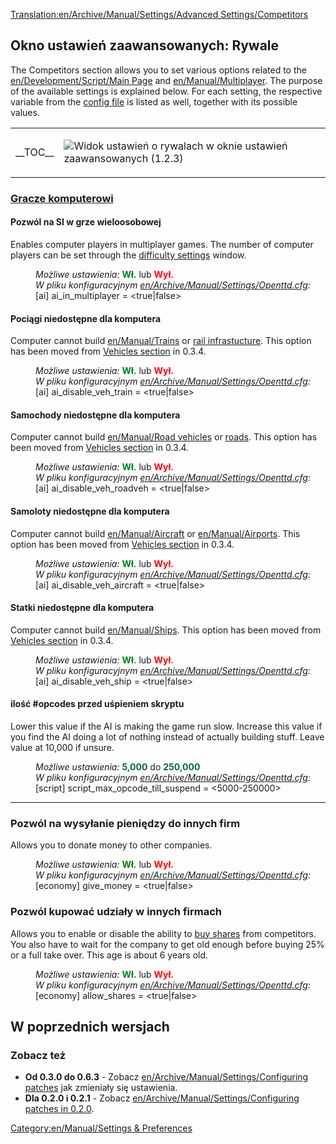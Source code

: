 [[Translation:en/Archive/Manual/Settings/Advanced Settings/Competitors]]
{{pl/Tłumaczenie|oryg. = en/Archive/Manual/Settings/Advanced Settings/Competitors
|z     = en
|na    = pl
|Postępy = 70
}}
{{pl/Manual/Spis treści}}

==Okno ustawień zaawansowanych: Rywale==
The Competitors section allows you to set various options related to the [[en/Development/Script/Main Page]] and [[en/Manual/Multiplayer]]. The purpose of the available settings is explained below. For each setting, the respective variable from the [[en/Archive/Manual/Settings/Openttd.cfg|config file]] is listed as well, together with its possible values.
{| align="center"
|- valign="top"
|__TOC__
|[[File:pl/Archive/Manual/Settings/UstawieniaZaawansowaneRywalePL.png|frame|left|Widok ustawień o rywalach w oknie [[pl/Archive/Manual/Settings/Zaawansowane ustawienia|ustawień zaawansowanych]] (1.2.3)]]
{{pl/Archive/Manual/Settings/Zaawansowane ustawienia}}
|}

===<u>Gracze komputerowi</u>===
====Pozwól na SI w grze wieloosobowej====
{{pl/Zgodne Wersje|0.4|align="right"|text=(od 0.4.5)}}
Enables computer players in multiplayer games. The number of computer players can be set through the [[en/Archive/Manual/Settings/Difficulty|difficulty settings]] window.
:''Możliwe ustawienia:'' <span style="color:green">'''Wł.'''</span> lub <span style="color:red">'''Wył.'''</span>
:''W pliku konfiguracyjnym [[en/Archive/Manual/Settings/Openttd.cfg]]:'' [ai] ai_in_multiplayer = <true|false>

====Pociągi niedostępne dla komputera====
{{pl/Zgodne Wersje|Old|align="right"|text=(od 0.3.2)}}
Computer cannot build [[en/Manual/Trains]] or [[en/Manual/Railway construction|rail infrastucture]].
This option has been moved from [[en/Archive/Manual/Settings/Configuring patches/Vehicles#disable-trains-for-computer|Vehicles section]] in 0.3.4.
:''Możliwe ustawienia:'' <span style="color:green">'''Wł.'''</span> lub <span style="color:red">'''Wył.'''</span>
:''W pliku konfiguracyjnym [[en/Archive/Manual/Settings/Openttd.cfg]]:'' [ai] ai_disable_veh_train = <true|false>

====Samochody niedostępne dla komputera====
{{pl/Zgodne Wersje|Old|align="right"|text=(od 0.3.2)}}
Computer cannot build [[en/Manual/Road vehicles]] or [[en/Manual/Roadway construction|roads]]. This option has been moved from [[en/Archive/Manual/Settings/Configuring patches/Vehicles#disable-road-vehicles-for-computer|Vehicles section]] in 0.3.4.
:''Możliwe ustawienia:'' <span style="color:green">'''Wł.'''</span> lub <span style="color:red">'''Wył.'''</span>
:''W pliku konfiguracyjnym [[en/Archive/Manual/Settings/Openttd.cfg]]:'' [ai] ai_disable_veh_roadveh = <true|false>

====Samoloty niedostępne dla komputera====
{{pl/Zgodne Wersje|Old|align="right"|text=(od 0.3.2)}}
Computer cannot build [[en/Manual/Aircraft]] or [[en/Manual/Airports]]. This option has been moved from [[en/Archive/Manual/Settings/Configuring patches/Vehicles#disable-aircraft-for-computer|Vehicles section]] in 0.3.4.
:''Możliwe ustawienia:'' <span style="color:green">'''Wł.'''</span> lub <span style="color:red">'''Wył.'''</span>
:''W pliku konfiguracyjnym [[en/Archive/Manual/Settings/Openttd.cfg]]:'' [ai] ai_disable_veh_aircraft = <true|false>

====Statki niedostępne dla komputera====
{{pl/Zgodne Wersje|Old|align="right"|text=(od 0.3.2)}}
Computer cannot build [[en/Manual/Ships]]. This option has been moved from [[en/Archive/Manual/Settings/Configuring patches/Vehicles#disable-ships-for-computer|Vehicles section]] in 0.3.4.
:''Możliwe ustawienia:'' <span style="color:green">'''Wł.'''</span> lub <span style="color:red">'''Wył.'''</span>
:''W pliku konfiguracyjnym [[en/Archive/Manual/Settings/Openttd.cfg]]:'' [ai] ai_disable_veh_ship = <true|false>

====ilość #opcodes przed uśpieniem skryptu====
{{pl/Zgodne Wersje|0.7|align="right"|text=(od 0.7.0)}}
Lower this value if the AI is making the game run slow. Increase this value if you find the AI doing a lot of nothing instead of actually building stuff. Leave value at 10,000 if unsure.
:''Możliwe ustawienia:'' <span style="color:#00693E">'''5,000'''</span> do <span style="color:#00693E">'''250,000'''</span>
:''W pliku konfiguracyjnym [[en/Archive/Manual/Settings/Openttd.cfg]]:'' [script] script_max_opcode_till_suspend = <5000-250000>
{{en/-}}
----

===Pozwól na wysyłanie pieniędzy do innych firm===
{{pl/Zgodne Wersje|0.7|align="right"|text=(od 0.7.0)}}
Allows you to donate money to other companies.
:''Możliwe ustawienia:'' <span style="color:green">'''Wł.'''</span> lub <span style="color:red">'''Wył.'''</span>
:''W pliku konfiguracyjnym [[en/Archive/Manual/Settings/Openttd.cfg]]:'' [economy] give_money = <true|false>
{{en/-}}
===Pozwól kupować udziały w innych firmach===
{{pl/Zgodne Wersje|0.7|align="right"|text=(od 0.7.0)}}
Allows you to enable or disable the ability to [[en/Manual/Economy|buy shares]] from competitors. You also have to wait for the company to get old enough before buying 25% or a full take over. This age is about 6 years old.
:''Możliwe ustawienia:'' <span style="color:green">'''Wł.'''</span> lub <span style="color:red">'''Wył.'''</span>
:''W pliku konfiguracyjnym [[en/Archive/Manual/Settings/Openttd.cfg]]:'' [economy] allow_shares = <true|false>
{{en/-}}

==W poprzednich wersjach==
===Zobacz też===
*'''Od 0.3.0 do 0.6.3''' - Zobacz [[en/Archive/Manual/Settings/Configuring patches]] jak zmieniały się ustawienia.
*'''Dla 0.2.0 i 0.2.1''' - Zobacz [[en/Archive/Manual/Settings/Configuring patches in 0.2.0]].

[[Category:en/Manual/Settings & Preferences]]